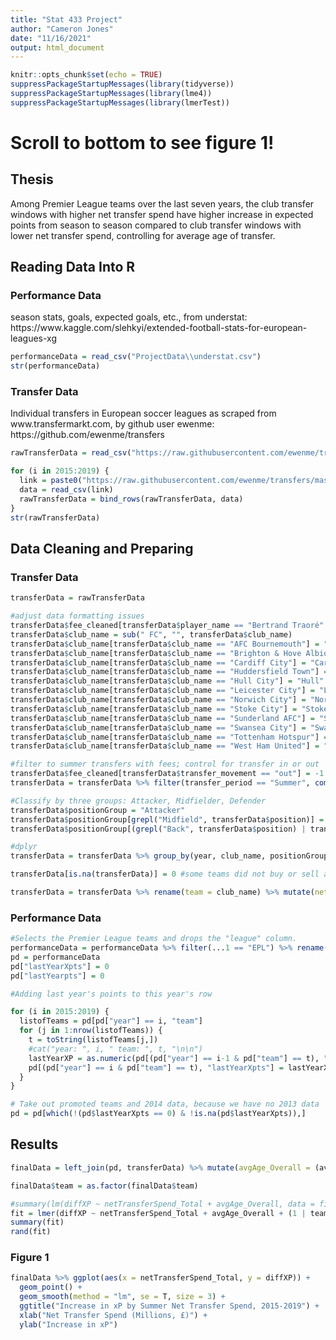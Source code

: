 ---
title: "Stat 433 Project"
author: "Cameron Jones"
date: "11/16/2021"
output: html_document
---

```{r setup, include=FALSE, results = FALSE, message = FALSE}
knitr::opts_chunk$set(echo = TRUE)
suppressPackageStartupMessages(library(tidyverse))
suppressPackageStartupMessages(library(lme4))
suppressPackageStartupMessages(library(lmerTest))
```

# Scroll to bottom to see figure 1!

## Thesis

Among Premier League teams over the last seven years, the club transfer windows with higher net transfer spend have higher increase in expected points from season to season compared to club transfer windows with lower net transfer spend, controlling for average age of transfer.


## Reading Data Into R

### Performance Data

season stats, goals, expected goals, etc., from understat:
https://www.kaggle.com/slehkyi/extended-football-stats-for-european-leagues-xg

```{r, message = FALSE}
performanceData = read_csv("ProjectData\\understat.csv")
str(performanceData)
```

### Transfer Data

Individual transfers in European soccer leagues as scraped from www.transfermarkt.com, by github user ewenme: https://github.com/ewenme/transfers

```{r, message = FALSE}
rawTransferData = read_csv("https://raw.githubusercontent.com/ewenme/transfers/master/data/2014/english_premier_league.csv")

for (i in 2015:2019) {
  link = paste0("https://raw.githubusercontent.com/ewenme/transfers/master/data/", i, "/english_premier_league.csv")
  data = read_csv(link)
  rawTransferData = bind_rows(rawTransferData, data)
}
str(rawTransferData)
```

## Data Cleaning and Preparing

### Transfer Data

```{r, message = FALSE}
transferData = rawTransferData

#adjust data formatting issues
transferData$fee_cleaned[transferData$player_name == "Bertrand Traoré" & transferData$age == 20] = 1.8
transferData$club_name = sub(" FC", "", transferData$club_name)
transferData$club_name[transferData$club_name == "AFC Bournemouth"] = "Bournemouth"
transferData$club_name[transferData$club_name == "Brighton & Hove Albion"] = "Brighton"
transferData$club_name[transferData$club_name == "Cardiff City"] = "Cardiff"
transferData$club_name[transferData$club_name == "Huddersfield Town"] = "Huddersfield"
transferData$club_name[transferData$club_name == "Hull City"] = "Hull"
transferData$club_name[transferData$club_name == "Leicester City"] = "Leicester"
transferData$club_name[transferData$club_name == "Norwich City"] = "Norwich"
transferData$club_name[transferData$club_name == "Stoke City"] = "Stoke"
transferData$club_name[transferData$club_name == "Sunderland AFC"] = "Sunderland"
transferData$club_name[transferData$club_name == "Swansea City"] = "Swansea"
transferData$club_name[transferData$club_name == "Tottenham Hotspur"] = "Tottenham"
transferData$club_name[transferData$club_name == "West Ham United"] = "West Ham"

#filter to summer transfers with fees; control for transfer in or out
transferData$fee_cleaned[transferData$transfer_movement == "out"] = -1 * transferData$fee_cleaned
transferData = transferData %>% filter(transfer_period == "Summer", complete.cases(fee_cleaned))

#Classify by three groups: Attacker, Midfielder, Defender
transferData$positionGroup = "Attacker"
transferData$positionGroup[grepl("Midfield", transferData$position)] = "Midfielder"
transferData$positionGroup[(grepl("Back", transferData$position) | transferData$position == "Goalkeeper")] = "Defender"

#dplyr 
transferData = transferData %>% group_by(year, club_name, positionGroup) %>% summarize(netTransferSpend = sum(fee_cleaned), avgAge = mean(age), n = n()) %>% pivot_wider(names_from = positionGroup, values_from = c(netTransferSpend, avgAge, n))

transferData[is.na(transferData)] = 0 #some teams did not buy or sell a certain class of player in a given summer. set these to zero.

transferData = transferData %>% rename(team = club_name) %>% mutate(netTransferSpend_Total = sum(netTransferSpend_Attacker, netTransferSpend_Midfielder, netTransferSpend_Defender))

```


### Performance Data

```{r, message = FALSE}
#Selects the Premier League teams and drops the "league" column.
performanceData = performanceData %>% filter(...1 == "EPL") %>% rename(year = ...2) %>% select(-...1)
pd = performanceData
pd["lastYearXpts"] = 0
pd["lastYearpts"] = 0

#Adding last year's points to this year's row

for (i in 2015:2019) {
  listofTeams = pd[pd["year"] == i, "team"]
  for (j in 1:nrow(listofTeams)) {
    t = toString(listofTeams[j,])
    #cat("year: ", i, " team: ", t, "\n\n")
    lastYearXP = as.numeric(pd[(pd["year"] == i-1 & pd["team"] == t), "xpts"])
    pd[(pd["year"] == i & pd["team"] == t), "lastYearXpts"] = lastYearXP
  }
}

# Take out promoted teams and 2014 data, because we have no 2013 data
pd = pd[which(!(pd$lastYearXpts == 0) & !is.na(pd$lastYearXpts)),]
```

## Results

```{r, message = FALSE}
finalData = left_join(pd, transferData) %>% mutate(avgAge_Overall = (avgAge_Attacker * n_Attacker + avgAge_Midfielder * n_Midfielder + avgAge_Defender * n_Defender)/(n_Attacker + n_Midfielder + n_Defender), diffXP = xpts - lastYearXpts) %>% select(year, team, pts, xpts, lastYearXpts, diffXP, xG, xGA, contains(c("net", "avg", "n_")))

finalData$team = as.factor(finalData$team)

#summary(lm(diffXP ~ netTransferSpend_Total + avgAge_Overall, data = finalData))
fit = lmer(diffXP ~ netTransferSpend_Total + avgAge_Overall + (1 | team), data = finalData)
summary(fit)
rand(fit)
```

### Figure 1

```{r}
finalData %>% ggplot(aes(x = netTransferSpend_Total, y = diffXP)) +
  geom_point() +
  geom_smooth(method = "lm", se = T, size = 3) +
  ggtitle("Increase in xP by Summer Net Transfer Spend, 2015-2019") + 
  xlab("Net Transfer Spend (Millions, £)") +
  ylab("Increase in xP")
```


